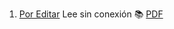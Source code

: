 1. [Por Editar](https://achalmaedison.netlify.app/matematicas/matematicas/2024-03-31-por-editar) Lee sin conexión 📚 [PDF](https://achalmaedison.netlify.app/matematicas/matematicas/2024-03-31-por-editar/index.pdf)

